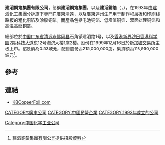'''建滔銅箔集團有限公司'''，簡稱'''建滔銅箔集團'''，以及'''建滔銅箔'''（'''{{lang-en|Kingboard Copper Foil Holdings Limited}}'''，{{sgx|K14}}），在1993年由[[建滔化工集團|建滔化工集團]]分拆旗下專門在[[廣東|廣東]][[清遠|清遠]]，以及[[廣東|廣東]][[連州|連州]]生产用于制作积层板和印刷线路板的粗化铜箔及涂胶铜箔。而產品包括电池铜箔、低峰值铜箔、双面处理铜箔和高温高延铜箔。

總部位於[[中国|中国]][[广东省|广东省]][[清远市|清远市]][[佛冈县|佛冈县]]石角镇建滔路1号，以及[[香港|香港]][[新界|新界]][[沙田_(香港)|沙田]][[香港科学园|香港科学园]]2期[[科技大道东|科技大道东]]12号海滨大楼1座2楼。股份在1999年12月16日於[[新加坡交易所|新加坡交易所]]主板上市。招股價為0.53坡元，配售股份為215,000,000股，集資額為113,950,000坡元<ref>[http://info.sgx.com/webipo.nsf/IPOAttachmentsName/KINGBOARD%20COPPER%20FOIL%20HDGS%20LTD/$File/Kbcover.pdf 建滔銅箔集團有限公司提供招股資料]{{Dead link|date=2018年6月 |bot=InternetArchiveBot |fix-attempted=no }}</ref>。

==參考==
{{reflist}}

==連結==
*[http://www.kbcopperfoil.com KBCopperFoil.com] {{Wayback|url=http://www.kbcopperfoil.com/ |date=20210513175940 }}

[[Category:中国化学工业公司|Category:中国化学工业公司]]
[[CATEGORY:廣東公司|CATEGORY:廣東公司]]
[[CATEGORY:中國民營企業|CATEGORY:中國民營企業]]
[[CATEGORY:1993年成立的公司|CATEGORY:1993年成立的公司]]